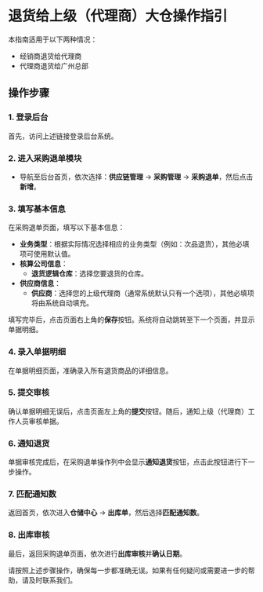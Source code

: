 # 退货给上级（代理商）大仓操作指引

本指南适用于以下两种情况：
- 经销商退货给代理商
- 代理商退货给广州总部

## 操作步骤

### 1. 登录后台
首先，访问上述链接登录后台系统。

### 2. 进入采购退单模块
- 导航至后台首页，依次选择：**供应链管理** → **采购管理** → **采购退单**，然后点击**新增**。

### 3. 填写基本信息
在采购退单页面，填写以下基本信息：
- **业务类型**：根据实际情况选择相应的业务类型（例如：次品退货），其他必填项可使用默认值。
- **核算公司信息**：
    - **退货逻辑仓库**：选择您要退货的仓库。
- **供应商信息**：
    - **供应商**：选择您的上级代理商（通常系统默认只有一个选项），其他必填项将由系统自动填充。

填写完毕后，点击页面右上角的**保存**按钮。系统将自动跳转至下一个页面，并显示单据明细。

### 4. 录入单据明细
在单据明细页面，准确录入所有退货商品的详细信息。

### 5. 提交审核
确认单据明细无误后，点击页面左上角的**提交**按钮。随后，通知上级（代理商）工作人员审核单据。

### 6. 通知退货
单据审核完成后，在采购退单操作列中会显示**通知退货**按钮，点击此按钮进行下一步操作。

### 7. 匹配通知数
返回首页，依次进入**仓储中心** → **出库单**，然后选择**匹配通知数**。

### 8. 出库审核
最后，返回采购退单页面，依次进行**出库审核**并**确认日期**。

请按照上述步骤操作，确保每一步都准确无误。如果有任何疑问或需要进一步的帮助，请及时联系我们。